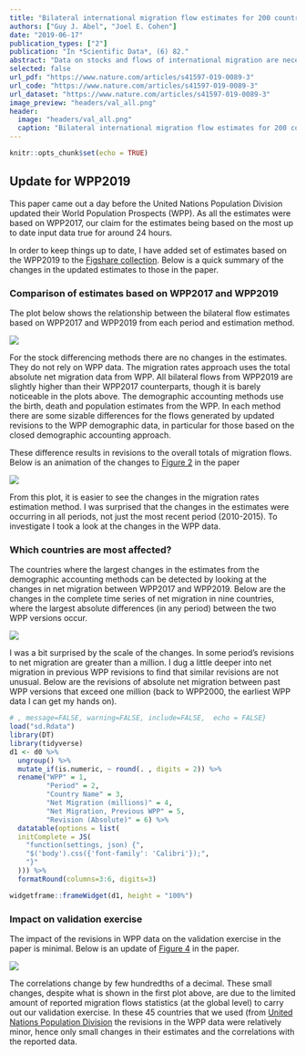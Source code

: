 ```yaml
---
title: "Bilateral international migration flow estimates for 200 countries"
authors: ["Guy J. Abel", "Joel E. Cohen"]
date: "2019-06-17"
publication_types: ["2"]
publication: "In *Scientific Data*, (6) 82."
abstract: "Data on stocks and flows of international migration are necessary to understand migrant patterns and trends and to monitor and evaluate migration-relevant international development agendas. Many countries do not publish data on bilateral migration flows. At least six methods have been proposed recently to estimate bilateral migration flows between all origin-destination country pairs based on migrant stock data published by the World Bank and United Nations. We apply each of these methods to the latest available stock data to provide six estimates of five-year bilateral migration flows between 1990 and 2015. To assess the resulting estimates, we correlate estimates of six migration measures from each method with equivalent reported data where possible. Such systematic efforts at validation have largely been neglected thus far. We show that the correlation between the reported data and the estimates varies widely among different migration measures, over space, and over time. We find that the two methods using a closed demographic accounting approach perform consistently better than the four other estimation approaches."
selected: false
url_pdf: "https://www.nature.com/articles/s41597-019-0089-3"
url_code: "https://www.nature.com/articles/s41597-019-0089-3"
url_dataset: "https://www.nature.com/articles/s41597-019-0089-3"
image_preview: "headers/val_all.png"
header: 
  image: "headers/val_all.png"
  caption: "Bilateral international migration flow estimates for 200 countries"
---
```


```r
knitr::opts_chunk$set(echo = TRUE)
```

## Update for WPP2019

This paper came out a day before the United Nations Population Division updated their World Population Prospects (WPP). As all the estimates were based on WPP2017, our claim for the estimates being based on the most up to date input data true for around 24 hours.

In order to keep things up to date, I have added set of estimates based on the WPP2019 to the [Figshare collection](https://figshare.com/collections/Bilateral_international_migration_flow_estimates_for_200_countries/4470464). Below is a quick summary of the changes in the updated estimates to those in the paper.

### Comparison of estimates based on WPP2017 and WPP2019

The plot below shows the relationship between the bilateral flow estimates based on WPP2017 and WPP2019 from each period and estimation method.

![ ](/img/sd-compare1.png)

For the stock differencing methods there are no changes in the estimates. They do not rely on WPP data. The migration rates approach uses the total absolute net migration data from WPP. All bilateral flows from WPP2019 are slightly higher than their WPP2017 counterparts, though it is barely noticeable in the plots above. The demographic accounting methods use the birth, death and population estimates from the WPP. In each method there are some sizable differences for the flows generated by updated revisions to the WPP demographic data, in particular for those based on the closed demographic accounting approach.

These difference results in revisions to the overall totals of migration flows. Below is an animation of the changes to [Figure 2](https://www.nature.com/articles/s41597-019-0089-3#Fig2) in the paper

![ ](/img/sd-est_tot.gif)

From this plot, it is easier to see the changes in the migration rates estimation method. I was surprised that the changes in the estimates were occurring in all periods, not just the most recent period (2010-2015). To investigate I took a look at the changes in the WPP data.

### Which countries are most affected?

The countries where the largest changes in the estimates from the demographic accounting methods can be detected by looking at the changes in net migration between WPP2017 and WPP2019. Below are the changes in the complete time series of net migration in nine countries, where the largest absolute differences (in any period) between the two WPP versions occur. 

![ ](/img/sd-wpp_big_changes.gif)

I was a bit surprised by the scale of the changes. In some period’s revisions to net migration are greater than a million. I dug a little deeper into net migration in previous WPP revisions to find that similar revisions are not unusual. Below are the revisions of absolute net migration between past WPP versions that exceed one million (back to WPP2000, the earliest WPP data I can get my hands on).

```r
# , message=FALSE, warning=FALSE, include=FALSE,  echo = FALSE}
load("sd.Rdata")
library(DT)
library(tidyverse)
d1 <- d0 %>%
  ungroup() %>%
  mutate_if(is.numeric, ~ round(. , digits = 2)) %>%
  rename("WPP" = 1,
         "Period" = 2,
         "Country Name" = 3,
         "Net Migration (millions)" = 4,
         "Net Migration, Previous WPP" = 5,
         "Revision (Absolute)" = 6) %>%
  datatable(options = list(
  initComplete = JS(
    "function(settings, json) {",
    "$('body').css({'font-family': 'Calibri'});",
    "}"
  ))) %>% 
  formatRound(columns=3:6, digits=3)

```

```r
widgetframe::frameWidget(d1, height = "100%")
```


### Impact on validation exercise

The impact of the revisions in WPP data on the validation exercise in the paper is minimal. Below is an update of [Figure 4](https://www.nature.com/articles/s41597-019-0089-3#Fig4) in the paper.

![ ](/img/sd-val_all.png)

The correlations change by few hundredths of a decimal. These small changes, despite what is shown in the first plot above, are due to the limited amount of reported migration flows statistics (at the global level) to carry out our validation exercise. In these 45 countries that we used (from [United Nations Population Division](https://www.un.org/en/development/desa/population/migration/data/empirical2/migrationflows.asp) the revisions in the WPP data were relatively minor, hence only small changes in their estimates and the correlations with the reported data.
